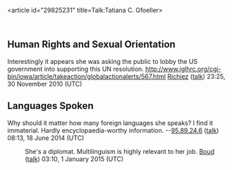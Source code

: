 <article id="29825231" title=Talk:Tatiana C. Gfoeller>
	<talkpage id="29825231" title="Talk:Tatiana C. Gfoeller">
{{WikiProject Biography
|living=yes
|class=stub
|listas=Gfoeller, Tatiana C.
|politician-work-group=yes
}}
== Human Rights and Sexual Orientation ==

Interestingly it appears she was asking the public to lobby the US government into supporting this UN resolution. http://www.iglhrc.org/cgi-bin/iowa/article/takeaction/globalactionalerts/567.html
[[User:Richiez|Richiez]] ([[User talk:Richiez|talk]]) 23:25, 30 November 2010 (UTC)

== Languages Spoken ==

Why should it matter how many foreign languages she speaks? I find it immaterial. Hardly encyclopaedia-worthy information. --[[Special:Contributions/95.89.24.6|95.89.24.6]] ([[User talk:95.89.24.6|talk]]) 08:13, 18 June 2014 (UTC)

:She's a diplomat. Multilinguism is highly relevant to her job. [[User:Boud|Boud]] ([[User talk:Boud|talk]]) 03:10, 1 January 2015 (UTC)
	</talkpage>
</article>